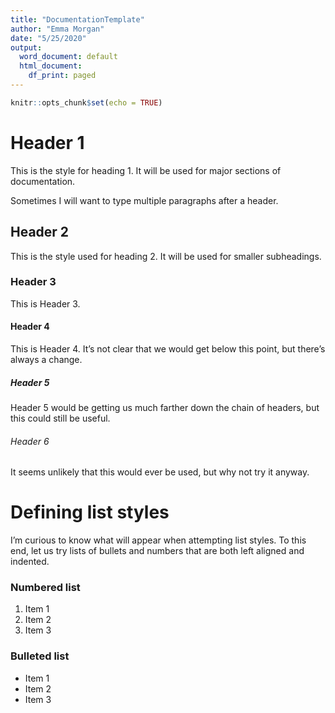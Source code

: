 ```yaml
---
title: "DocumentationTemplate"
author: "Emma Morgan"
date: "5/25/2020"
output:
  word_document: default
  html_document:
    df_print: paged
---
```


```r
knitr::opts_chunk$set(echo = TRUE)
```

# Header 1

This is the style for heading 1. It will be used for major sections of documentation.

Sometimes I will want to type multiple paragraphs after a header.

## Header 2

This is the style used for heading 2. It will be used for smaller subheadings.

### Header 3

This is Header 3.

#### Header 4

This is Header 4. It's not clear that we would get below this point, but there's always a change.

##### Header 5

Header 5 would be getting us much farther down the chain of headers, but this could still be useful.

###### Header 6

It seems unlikely that this would ever be used, but why not try it anyway.

# Defining list styles

I'm curious to know what will appear when attempting list styles. To this end, let us try lists of bullets and numbers that are both left aligned and indented.

### Numbered list

1. Item 1
2. Item 2
3. Item 3

### Bulleted list

- Item 1
- Item 2
- Item 3

